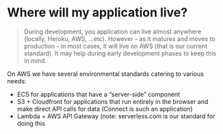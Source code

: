 
# Where will my application live?

> During development, you application can live almost anywhere (locally, Heroku, AWS, …etc). However - as it matures and moves to production - in most cases, it will live on AWS (that is our current standard). It may help during early development phases to keep this in mind.

On AWS we have several environmental standards catering to various needs:
- ECS for applications that have a “server-side” component
- S3 + Cloudfront for applications that run entirely in the browser and make direct API calls for data (Connect is such an application)
- Lambda + AWS API Gateway (note: serverless.com is our standard for doing this
